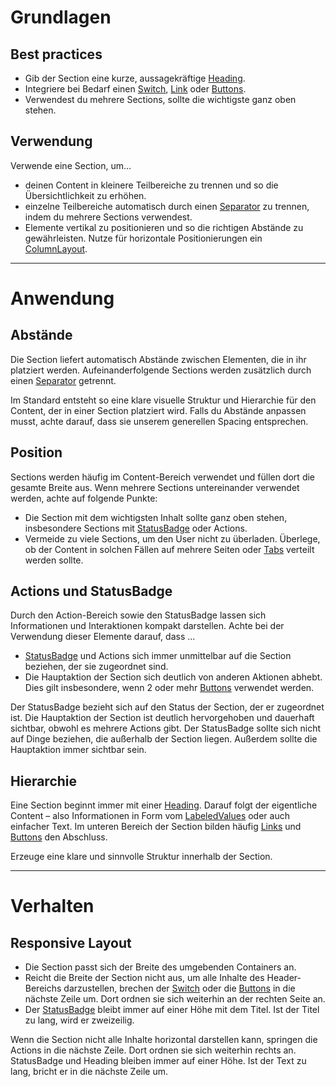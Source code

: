 # Grundlagen

## Best practices

- Gib der Section eine kurze, aussagekräftige
  [Heading](/03-components/content/heading).
- Integriere bei Bedarf einen [Switch](/03-components/form-controls/switch),
  [Link](/03-components/navigations/link) oder
  [Buttons](/03-components/actions/button).
- Verwendest du mehrere Sections, sollte die wichtigste ganz oben stehen.

## Verwendung

Verwende eine Section, um...

- deinen Content in kleinere Teilbereiche zu trennen und so die
  Übersichtlichkeit zu erhöhen.
- einzelne Teilbereiche automatisch durch einen
  [Separator](/03-components/structure/separator) zu trennen, indem du mehrere
  Sections verwendest.
- Elemente vertikal zu positionieren und so die richtigen Abstände zu
  gewährleisten. Nutze für horizontale Positionierungen ein
  [ColumnLayout](/03-components/structure/column-layout).

---

# Anwendung

## Abstände

Die Section liefert automatisch Abstände zwischen Elementen, die in ihr
platziert werden. Aufeinanderfolgende Sections werden zusätzlich durch einen
[Separator](/03-components/structure/seperator) getrennt.

Im Standard entsteht so eine klare visuelle Struktur und Hierarchie für den
Content, der in einer Section platziert wird. Falls du Abstände anpassen musst,
achte darauf, dass sie unserem generellen Spacing entsprechen.

## Position

Sections werden häufig im Content-Bereich verwendet und füllen dort die gesamte
Breite aus. Wenn mehrere Sections untereinander verwendet werden, achte auf
folgende Punkte:

- Die Section mit dem wichtigsten Inhalt sollte ganz oben stehen, insbesondere
  Sections mit [StatusBadge](/03-components/status/status-badge) oder Actions.
- Vermeide zu viele Sections, um den User nicht zu überladen. Überlege, ob der
  Content in solchen Fällen auf mehrere Seiten oder
  [Tabs](/03-components/navigation/tabs) verteilt werden sollte.

## Actions und StatusBadge

Durch den Action-Bereich sowie den StatusBadge lassen sich Informationen und
Interaktionen kompakt darstellen. Achte bei der Verwendung dieser Elemente
darauf, dass ...

- [StatusBadge](/03-components/status/status-badge) und Actions sich immer
  unmittelbar auf die Section beziehen, der sie zugeordnet sind.
- Die Hauptaktion der Section sich deutlich von anderen Aktionen abhebt. Dies
  gilt insbesondere, wenn 2 oder mehr [Buttons](/03-components/actions/button)
  verwendet werden.

<Do example="status-badge">
  Der StatusBadge bezieht sich auf den Status der Section, der er zugeordnet
  ist. Die Hauptaktion der Section ist deutlich hervorgehoben und dauerhaft
  sichtbar, obwohl es mehrere Actions gibt.
</Do>

<Dont example="status-badge-dont">
  Der StatusBadge sollte sich nicht auf Dinge beziehen, die außerhalb der
  Section liegen. Außerdem sollte die Hauptaktion immer sichtbar sein.
</Dont>

## Hierarchie

Eine Section beginnt immer mit einer [Heading](/03-components/content/heading).
Darauf folgt der eigentliche Content – also Informationen in Form vom
[LabeledValues](/03-components/content/labeled-value) oder auch einfacher Text.
Im unteren Bereich der Section bilden häufig
[Links](/03-components/navigation/link) und
[Buttons](/03-components/actions/button) den Abschluss.

<Do example="hierarchy-do">
  Erzeuge eine klare und sinnvolle Struktur innerhalb der Section.
</Do>

---

# Verhalten

## Responsive Layout

- Die Section passt sich der Breite des umgebenden Containers an.
- Reicht die Breite der Section nicht aus, um alle Inhalte des Header-Bereichs
  darzustellen, brechen der [Switch](/03-components/form-controls/switch) oder
  die [Buttons](/03-components/action/button) in die nächste Zeile um. Dort
  ordnen sie sich weiterhin an der rechten Seite an.
- Der [StatusBadge](/03-components/status/status-badge) bleibt immer auf einer
  Höhe mit dem Titel. Ist der Titel zu lang, wird er zweizeilig.

<DoAndDont>
  <Info mobile heading="Mobile" example="status-badge">
    Wenn die Section nicht alle Inhalte horizontal darstellen kann, springen die
    Actions in die nächste Zeile. Dort ordnen sie sich weiterhin rechts an.
  </Info>
  <Info mobile heading="Textumbruch Heading" example="long-heading">
    StatusBadge und Heading bleiben immer auf einer Höhe. Ist der Text zu lang,
    bricht er in die nächste Zeile um.
  </Info>
</DoAndDont>
